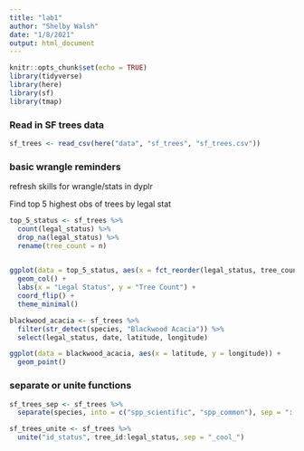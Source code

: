 ```yaml
---
title: "lab1"
author: "Shelby Walsh"
date: "1/8/2021"
output: html_document
---
```


```r
knitr::opts_chunk$set(echo = TRUE)
library(tidyverse)
library(here)
library(sf)
library(tmap)
```

### Read in SF trees data
```r
sf_trees <- read_csv(here("data", "sf_trees", "sf_trees.csv"))
```
### basic wrangle reminders

refresh skills for wrangle/stats in dyplr

Find top 5 highest obs of trees by legal stat
```r
top_5_status <- sf_trees %>% 
  count(legal_status) %>% 
  drop_na(legal_status) %>% 
  rename(tree_count = n)
  
```

```r
ggplot(data = top_5_status, aes(x = fct_reorder(legal_status, tree_count), y = tree_count)) +
  geom_col() +
  labs(x = "Legal Status", y = "Tree Count") +
  coord_flip() +
  theme_minimal()
```

```r
blackwood_acacia <- sf_trees %>% 
  filter(str_detect(species, "Blackwood Acacia")) %>% 
  select(legal_status, date, latitude, longitude)

ggplot(data = blackwood_acacia, aes(x = latitude, y = longitude)) +
  geom_point()
```

### separate or unite functions

```r
sf_trees_sep <- sf_trees %>% 
  separate(species, into = c("spp_scientific", "spp_common"), sep = "::")
```

```r
sf_trees_unite <- sf_trees %>% 
  unite("id_status", tree_id:legal_status, sep = "_cool_")
```

